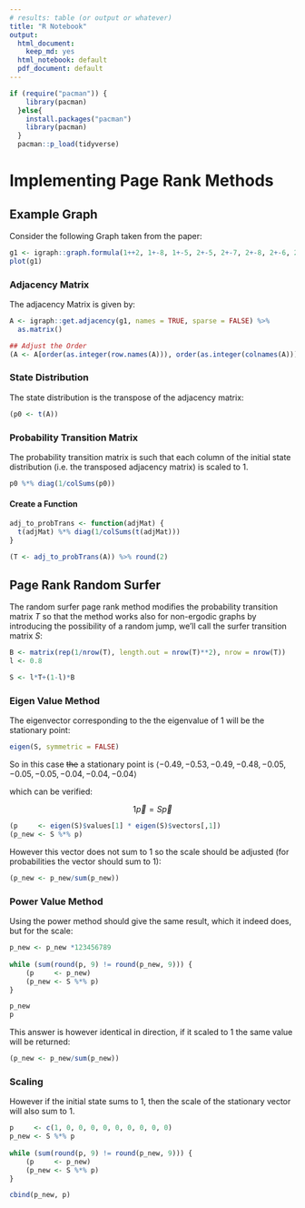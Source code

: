 ```yaml
---
# results: table (or output or whatever)
title: "R Notebook"
output:
  html_document: 
    keep_md: yes
  html_notebook: default
  pdf_document: default
---
```


```r
if (require("pacman")) {
    library(pacman)
  }else{
    install.packages("pacman")
    library(pacman)
  }
  pacman::p_load(tidyverse)
```

# Implementing Page Rank Methods

## Example Graph

Consider the following Graph taken from the paper:

```r
g1 <- igraph::graph.formula(1++2, 1+-8, 1+-5, 2+-5, 2+-7, 2+-8, 2+-6, 2+-9, 3++4, 3+-5, 3+-6, 3+-9, 3+-10, 4+-9, 4+-10, 4+-5, 5+-8, 6+-8, 7+-8)
plot(g1)
```

### Adjacency Matrix

The adjacency Matrix is given by:

```r
A <- igraph::get.adjacency(g1, names = TRUE, sparse = FALSE) %>% 
  as.matrix()

## Adjust the Order 
(A <- A[order(as.integer(row.names(A))), order(as.integer(colnames(A)))])
```

### State Distribution

The state distribution is the transpose of the adjacency matrix:

```r
(p0 <- t(A))
```

### Probability Transition Matrix

The probability transition matrix is such that each column of the initial state
distribution (i.e. the transposed adjacency matrix) is scaled to 1.

```r
p0 %*% diag(1/colSums(p0))
```
#### Create a Function

```r
adj_to_probTrans <- function(adjMat) {
  t(adjMat) %*% diag(1/colSums(t(adjMat)))
}

(T <- adj_to_probTrans(A)) %>% round(2)
```



## Page Rank Random Surfer

The random surfer page rank method modifies the probability transition matrix
$T$ so that the method works also for non-ergodic graphs by introducing
the possibility of a random jump, we'll call the surfer transition matrix $S$:

\begin{align}
    S &= \lambda T +  \left( 1- \lambda \right)B :\\
\ \\
    B&= \begin{bmatrix} 
	\frac{1}{N} & \frac{1}{N} & \ldots & \frac{1}{N} \\
	\frac{1}{N} & \frac{1}{N} & \ldots & \frac{1}{N} \\
        \vdots      & \vdots      & \ddots & \vdots \\
	\frac{1}{N} & \frac{1}{N} & \ldots & \frac{1}{N} \\
    \end{bmatrix}  \\
    N&= \left| \left| V \right| \right| \\
    \lambda &\in [0,1]
\end{align}


```r
B <- matrix(rep(1/nrow(T), length.out = nrow(T)**2), nrow = nrow(T))
l <- 0.8

S <- l*T+(1-l)*B
```


### Eigen Value Method

The eigenvector corresponding to the the eigenvalue of 1 will be the stationary point:

```r
eigen(S, symmetric = FALSE)
```

So in this case ~~the~~ a stationary point is $\langle -0.49, -0.53, -0.49, -0.48, -0.05, -0.05, -0.05, -0.04, -0.04, -0.04 \rangle$

which can be verified:

$$
1 \vec{p} = S\vec{p}
$$

```r
(p     <- eigen(S)$values[1] * eigen(S)$vectors[,1])
(p_new <- S %*% p)
```

However this vector does not sum to 1 so the scale should be adjusted (for probabilities the vector should sum to 1):

```r
(p_new <- p_new/sum(p_new))
```


### Power Value Method

Using the power method should give the same result, which it indeed does, but for the scale: 

```r
p_new <- p_new *123456789
    
while (sum(round(p, 9) != round(p_new, 9))) {
    (p     <- p_new) 
    (p_new <- S %*% p)
}

p_new
p

```

This answer is however identical in direction, if it scaled to 1 the same value will be returned:

```r
(p_new <- p_new/sum(p_new))
```


### Scaling

However if the initial state sums to 1, then the scale of the stationary vector will also sum to 1.

```r
p     <- c(1, 0, 0, 0, 0, 0, 0, 0, 0, 0)
p_new <- S %*% p
    
while (sum(round(p, 9) != round(p_new, 9))) {
    (p     <- p_new) 
    (p_new <- S %*% p)
}

cbind(p_new, p)
```






















































































